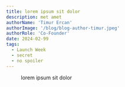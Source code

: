 ```yaml
---
title: lorem ipsum sit dolor
description: met amet
authorName: 'Timur Ercan'
authorImage: '/blog/blog-author-timur.jpeg'
authorRole: 'Co-Founder'
date: 2024-02-99
tags:
  - Launch Week
  - secret
  - no spoiler
---
```


<figure>
  <MdxNextImage
    src="/blog/l2d3.jpeg"
    width="650"
    height="100"
    alt="lorem"
  />

  <figcaption className="text-center">
   lorem ipsum sit dolor
  </figcaption>
</figure>
